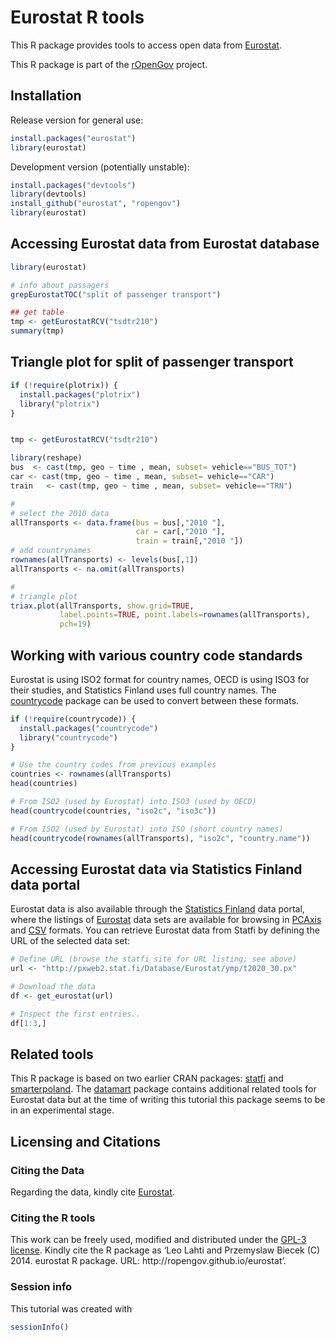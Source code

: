 <!--
%\VignetteEngine{knitr}
%\VignetteIndexEntry{An R Markdown Vignette made with knitr}
-->

Eurostat R tools
===========

This R package provides tools to access open data from [Eurostat](http://epp.eurostat.ec.europa.eu/portal/page/portal/statistics/themes). 

This R package is part of the [rOpenGov](http://ropengov.github.io)
project.


## Installation

Release version for general use:

```r
install.packages("eurostat")
library(eurostat)
```

Development version (potentially unstable):

```r
install.packages("devtools")
library(devtools)
install_github("eurostat", "ropengov")
library(eurostat)
```


## Accessing Eurostat data from Eurostat database

```r
library(eurostat)

# info about passagers
grepEurostatTOC("split of passenger transport")

## get table
tmp <- getEurostatRCV("tsdtr210")
summary(tmp)
```


## Triangle plot for split of passenger transport

```r
if (!require(plotrix)) {
  install.packages("plotrix")
  library("plotrix")
}


tmp <- getEurostatRCV("tsdtr210")

library(reshape)
bus  <- cast(tmp, geo ~ time , mean, subset= vehicle=="BUS_TOT")
car <- cast(tmp, geo ~ time , mean, subset= vehicle=="CAR")
train   <- cast(tmp, geo ~ time , mean, subset= vehicle=="TRN")

#
# select the 2010 data
allTransports <- data.frame(bus = bus[,"2010 "], 
                            car = car[,"2010 "],
                            train = train[,"2010 "])
# add countrynames
rownames(allTransports) <- levels(bus[,1])
allTransports <- na.omit(allTransports)

#
# triangle plot
triax.plot(allTransports, show.grid=TRUE, 
           label.points=TRUE, point.labels=rownames(allTransports), 
           pch=19)
```


## Working with various country code standards

Eurostat is using ISO2 format for country names, OECD is using ISO3 for their studies, and Statistics Finland uses full country names. The [countrycode](http://cran.r-project.org/web/packages/countrycode/index.html) package can be used to convert between these formats.

```r
if (!require(countrycode)) {
  install.packages("countrycode")
  library("countrycode")
} 

# Use the country codes from previous examples
countries <- rownames(allTransports)
head(countries)

# From ISO2 (used by Eurostat) into ISO3 (used by OECD)
head(countrycode(countries, "iso2c", "iso3c"))

# From ISO2 (used by Eurostat) into ISO (short country names)
head(countrycode(rownames(allTransports), "iso2c", "country.name"))

```

## Accessing Eurostat data via Statistics Finland data portal

Eurostat data is also available through the [Statistics
Finland](http://www.stat.fi/tup/tilastotietokannat/index_fi.html) data
portal, where the listings of
[Eurostat](http://www.stat.fi/org/lainsaadanto/avoin_data.html) data
sets are available for browsing in
[PCAxis](http://pxweb2.stat.fi/Database/Eurostat/databasetree_fi.asp)
and [CSV](http://pxweb2.stat.fi/database/Eurostatn/Eurostatn_rap.csv)
formats. You can retrieve Eurostat data from Statfi by defining the
URL of the selected data set:

```r
# Define URL (browse the statfi site for URL listing; see above)
url <- "http://pxweb2.stat.fi/Database/Eurostat/ymp/t2020_30.px"

# Download the data
df <- get_eurostat(url)

# Inspect the first entries..
df[1:3,]
```


## Related tools

This R package is based on two earlier CRAN packages: [statfi](http://cran.r-project.org/web/packages/statfi/index.html) and [smarterpoland](http://cran.r-project.org/web/packages/SmarterPoland/index.html). The [datamart](http://cran.r-project.org/web/packages/datamart/index.html) package contains additional related tools for Eurostat data but at the time of writing this tutorial this package seems to be in an experimental stage.


## Licensing and Citations

### Citing the Data

Regarding the data, kindly cite [Eurostat](http://epp.eurostat.ec.europa.eu/portal/page/portal/statistics/search_database). 


### Citing the R tools

This work can be freely used, modified and distributed under the
[GPL-3 license](https://www.gnu.org/copyleft/gpl.html). Kindly cite
the R package as 'Leo Lahti and Przemyslaw Biecek (C) 2014. eurostat R
package. URL: http://ropengov.github.io/eurostat'.


### Session info

This tutorial was created with

```r
sessionInfo()
```
